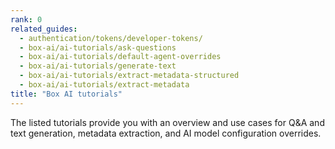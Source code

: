 ```yaml
---
rank: 0
related_guides:
  - authentication/tokens/developer-tokens/
  - box-ai/ai-tutorials/ask-questions
  - box-ai/ai-tutorials/default-agent-overrides
  - box-ai/ai-tutorials/generate-text
  - box-ai/ai-tutorials/extract-metadata-structured
  - box-ai/ai-tutorials/extract-metadata
title: "Box AI tutorials"
---
```

The listed tutorials provide you with an overview and use cases for Q&A and text generation, metadata extraction, and AI model configuration overrides.
